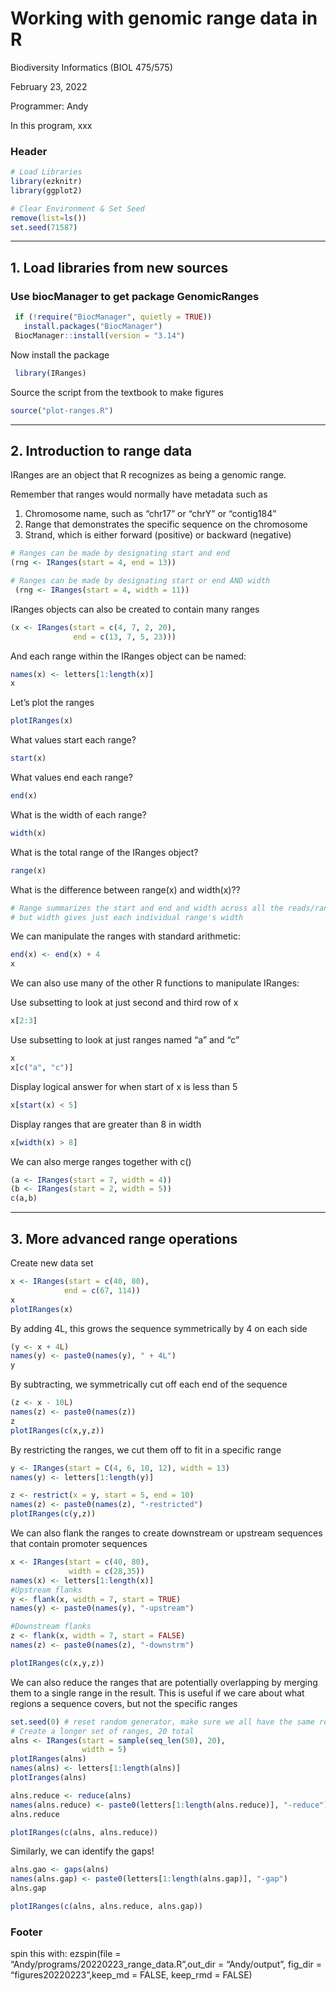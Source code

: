 # Working with genomic range data in R

Biodiversity Informatics (BIOL 475/575)

February 23, 2022

Programmer: Andy

In this program, xxx


### Header



```r
# Load Libraries
library(ezknitr)
library(ggplot2)

# Clear Environment & Set Seed
remove(list=ls())
set.seed(71587)
```

_____________________________________________________________________________
## 1. Load libraries from new sources

### Use biocManager to get package GenomicRanges


```r
 if (!require("BiocManager", quietly = TRUE))
   install.packages("BiocManager")
 BiocManager::install(version = "3.14")
```

 Now install the package


```r
 library(IRanges)
```

Source the script from the textbook to make figures


```r
source("plot-ranges.R")
```

_____________________________________________________________________________
## 2. Introduction to range data

IRanges are an object that R recognizes as being a genomic range.

Remember that ranges would normally have metadata such as 

1. Chromosome name, such as "chr17" or "chrY" or "contig184"
2. Range that demonstrates the specific sequence on the chromosome
3. Strand, which is either forward (positive) or backward (negative)


```r
# Ranges can be made by designating start and end
(rng <- IRanges(start = 4, end = 13))

# Ranges can be made by designating start or end AND width
 (rng <- IRanges(start = 4, width = 11))
```

IRanges objects can also be created to contain many ranges 


```r
(x <- IRanges(start = c(4, 7, 2, 20),
              end = c(13, 7, 5, 23)))
```

And each range within the IRanges object can be named:


```r
names(x) <- letters[1:length(x)]
x
```

Let's plot the ranges


```r
plotIRanges(x)
```

What values start each range?


```r
start(x)
```

What values end each range?


```r
end(x)
```

What is the width of each range?


```r
width(x)
```

What is the total range of the IRanges object?


```r
range(x)
```

What is the difference between range(x) and width(x)??


```r
# Range summarizes the start and end and width across all the reads/ranges, 
# but width gives just each individual range's width
```

We can manipulate the ranges with standard arithmetic:


```r
end(x) <- end(x) + 4
x
```

We can also use many of the other R functions to manipulate IRanges:

Use subsetting to look at just second and third row of x


```r
x[2:3]
```

Use subsetting to look at just ranges named "a" and "c"


```r
x
x[c("a", "c")]
```

Display logical answer for when start of x is less than 5


```r
x[start(x) < 5]
```

Display ranges that are greater than 8 in width


```r
x[width(x) > 8]
```

We can also merge ranges together with c() 


```r
(a <- IRanges(start = 7, width = 4))
(b <- IRanges(start = 2, width = 5))
c(a,b)
```

_____________________________________________________________________________
## 3. More advanced range operations


Create new data set 

```r
x <- IRanges(start = c(40, 80),
            end = c(67, 114))
x
plotIRanges(x)
```

By adding 4L, this grows the sequence symmetrically by 4 on each side

```r
(y <- x + 4L)
names(y) <- paste0(names(y), " + 4L")
y
```

By subtracting, we symmetrically cut off each end of the sequence


```r
(z <- x - 10L)
names(z) <- paste0(names(z))
z
plotIRanges(c(x,y,z))
```

By restricting the ranges, we cut them off to fit in a specific range

  

```r
y <- IRanges(start = C(4, 6, 10, 12), width = 13)
names(y) <- letters[1:length(y)]

z <- restrict(x = y, start = 5, end = 10)
names(z) <- paste0(names(z), "-restricted")
plotIRanges(c(y,z))
```

We can also flank the ranges to create downstream or upstream
sequences that contain promoter sequences


```r
x <- IRanges(start = c(40, 80),
             width = c(28,35))
names(x) <- letters[1:length(x)]
#Upstream flanks
y <- flank(x, width = 7, start = TRUE)
names(y) <- paste0(names(y), "-upstream")

#Downstream flanks
z <- flank(x, width = 7, start = FALSE)
names(z) <- paste0(names(z), "-downstrm")

plotIRanges(c(x,y,z))
```

We can also reduce the ranges that are potentially overlapping
by merging them to a single range in the result. This is useful if 
we care about what regions a sequence covers, but not the specific
ranges


```r
set.seed(0) # reset random generator, make sure we all have the same result
# Create a longer set of ranges, 20 total
alns <- IRanges(start = sample(seq_len(50), 20),
                width = 5)
plotIRanges(alns)
names(alns) <- letters[1:length(alns)]
plotIranges(alns)

alns.reduce <- reduce(alns)
names(alns.reduce) <- paste0(letters[1:length(alns.reduce)], "-reduce")
alns.reduce

plotIRanges(c(alns, alns.reduce))
```

Similarly, we can identify the gaps!


```r
alns.gao <- gaps(alns)
names(alns.gap) <- paste0(letters[1:length(alns.gap)], "-gap")
alns.gap

plotIRanges(c(alns, alns.reduce, alns.gap))
```




### Footer

spin this with:
ezspin(file = "Andy/programs/20220223_range_data.R",out_dir = "Andy/output", fig_dir = "figures20220223",keep_md = FALSE, keep_rmd = FALSE)
